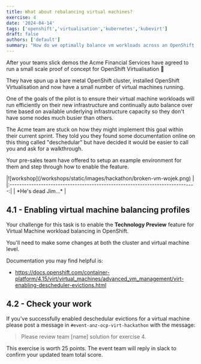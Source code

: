 ```yaml
---
title: What about rebalancing virtual machines?
exercise: 4
date: '2024-04-14'
tags: ['openshift','virtualisation','kubernetes','kubevirt']
draft: false
authors: ['default']
summary: "How do we optimally balance vm workloads across an OpenShift cluster?"
---
```


After your teams slick demos the Acme Financial Services have agreed to run a small scale proof of concept for OpenShift Virtualisation 🎉

They have spun up a bare metal OpenShift cluster, installed OpenShift Virtualisation and now have a small number of virtual machines running.

One of the goals of the pilot is to ensure their virtual machine workloads will run efficiently on their new infrastructure and continually auto balance over time based on available underlying infrastructure capacity so they don't have some nodes much busier than others.

The Acme team are stuck on how they might implement this goal within their current sprint. They told you they found some documentation online on this thing called "deschedular" but have decided it would be easier to call you and ask for a walkthrough.

Your pre-sales team have offered to setup an example environment for them and step through how to enable the feature.

<Zoom>
|![workshop](/workshops/static/images/hackathon/broken-vm-wojek.png)            | 
|:-----------------------------------------------------------------------------:|
| *He's dead Jim...*                                                            |
</Zoom>


## 4.1 - Enabling virtual machine balancing profiles

Your challenge for this task is to enable the **Technology Preview** feature for Virtual Machine workload balancing in OpenShift.

You'll need to make some changes at both the cluster and virtual machine level.

Documentation you may find helpful is:
- https://docs.openshift.com/container-platform/4.15/virt/virtual_machines/advanced_vm_management/virt-enabling-descheduler-evictions.html


## 4.2 - Check your work

If you've successfully enabled deschedular evictions for a virtual machine please post a message in `#event-anz-ocp-virt-hackathon` with the message:

> Please review team [name] solution for exercise 4.

This exercise is worth 25 points. The event team will reply in slack to confirm your updated team total score.
